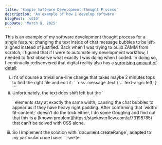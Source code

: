 ```yaml
---
title: 'Sample Software Development Thought Process'
description: 'An example of how I develop software'
blogPost: 'v010'
pubDate: 'March 8, 2025'
---
```


This is an example of my software development thought process for a single feature: changing the text inside of chat message bubbles to be left-aligned instead of justified. Back when I was trying to build ZAMM from scratch, I figured that if I were to automate my development workflow, I needed to first observe what exactly I was doing when I coded. In doing so, I continually rediscovered that digital reality also has a [surprising amount of detail](http://johnsalvatier.org/blog/2017/reality-has-a-surprising-amount-of-detail):

<ol style="list-style-type: lower-roman;">
  <li>
    It's of course a trivial one-line change that takes maybe 2 minutes tops to find the right file and edit it:
    ```css
    .message .text {
      ...
      text-align: left;
    }
    ```
  </li>
  <li>
    Unfortunately, the text does shift left but the `<p>` elements stay at exactly the same width, causing the chat bubbles to appear as if they have heavy right padding. After confirming that `width: fit-content;` doesn't do the trick either, I do some Googling and find out that this is a [known problem](https://stackoverflow.com/a/73198785) that can't be solved with CSS alone.
  </li>
  <li>
    So I implement the solution with `document.createRange`, adapted to my particular code base:
    ```svelte
    <script lang="ts">
      import { onMount } from "svelte";
      ...
      let textElement: HTMLDivElement;

      onMount(() => {
        setTimeout(() => {
          const range = document.createRange();
          range.selectNodeContents(textElement);
          const textRect = range.getBoundingClientRect();
          textElement.style.width = `${textRect.width}px`;
        }, 10);
      });
    </script>

    ...
    <div class="text" bind:this={textElement}>
      <slot />
    </div>
    ...
    ```
  </li>
  <li>
    Now I find that the width is far too short because I have `box-sizing: border-box;` set on the chat message. I still don't want to deal with padding calculations when reasoning about the size of the entire chat message bubble, so instead I rename the original `text` to `text-container`, wrap my actual text around another div that I call `text`, bind to this div instead, and set the box-sizing on that to `content-box`:
    ```svelte
      ...
      <div class="text-container">
        <div class="text" bind:this={textElement}>
          <slot />
        </div>
      </div>
      ...

      <style>
        ...
        .text-container {
          ...
          box-sizing: border-box;
        }

        .text {
          box-sizing: content-box;
        }
        ...
      </style>
    ```
  </li>
  <li>
    Ideally, I would use `requestAnimationFrame` as an opportunity to resize visual components before they are shown on-screen, to prevent screen flicker. Unfortunately, it appears that in this particular case, the wrong dimensions get returned to `getBoundingClientRect`, so I stick to `setTimeout` to allow the browser to fully render the layout before I ask it to resize things yet again. As such, if you look for it, you will notice a quick flicker on-screen when the chat message is first rendered. If there is a better solution to this problem, please let me know. In any case, I'm probably now at 30 minutes into what should've been a trivially quick thing.
  </li>
  <li>
    Now the tests fail with

    ```
    TypeError: range.getBoundingClientRect is not a function
    ```

    because jsdom doesn't implement `range.getBoundingClientRect`. Fair enough, `jsdom` only simulates the DOM without doing any layout calculations, so it wouldn't know what the coordinates are. I'll just mock it:

    ```ts
    window.document.createRange = vi.fn(() => {
        return {
          selectNodeContents: vi.fn(),
          getBoundingClientRect: vi.fn(() => {
            return {
              width: 10,
              height: 10,
              top: 0,
              left: 0,
              right: 10,
              bottom: 10,
            };
          }),
        };
      });
    });
    ```
  </li>
  <li>
    I successfully get a new error message:
    ```
    TypeError: Cannot read properties of null (reading 'style')
      ❯ Timeout._onTimeout src/routes/chat/MessageUI.svelte:14:21
          12|         range.selectNodeContents(textElement);
          13|         const textRect = range.getBoundingClientRect();
          14|         textElement.style.width = `${textRect.width}px`;
            |                     ^
          15|       }
          16|     }, 10);
      ❯ listOnTimeout node:internal/timers:573:17
      ❯ processTimers node:internal/timers:514:7
    ```
    In the browser, the div element is assigned and non-null by the time the component is mounted and the `onMount` callback is triggered. Indeed, even the [official documentation](https://svelte.dev/docs/element-directives#bind-this) shows that you can assume elements to be bound by the time `onMount` is called.
    
    For whatever reason, this non-null assumption does not appear to hold for `jsdom`. I guard the code with a null check:
    ```ts
    let textElement: HTMLDivElement | null;

    onMount(() => {
      setTimeout(() => {
        if (textElement) {
          ...
        }
      }, ...);
    });
    ```
  </li>
  <li>
    Now the tests pass, but the typechecker complains:
    ```
    Error: Type 'Mock<[], { new (): Range; prototype: Range; readonly START_TO_START: 0; readonly START_TO_END: 1; readonly END_TO_END: 2; readonly END_TO_START: 3; }>' is not assignable to type '() => Range'.
      Type '{ new (): Range; prototype: Range; readonly START_TO_START: 0; readonly START_TO_END: 1; readonly END_TO_END: 2; readonly END_TO_START: 3; }' is missing the following properties from type 'Range': commonAncestorContainer, cloneContents, cloneRange, collapse, and 25 more.
        }) as unknown as typeof IntersectionObserver;
        window.document.createRange = vi.fn(() => {
          return {
    ```
    I make do with a manual cast. There's a whole app to get to, and the benefits of doing this in a potentially more proper way seem minimal:
    ```ts
    window.document.createRange = vi.fn(() => {
      ...
    }) as unknown as Mock<[], Range>;
    ```
  </li>
  <li>
    Somehow, the code passes locally but not on CI, where I still get the `range.getBoundingClientRect is not a function` message. (For those unfamiliar with the terminology, [CI](https://en.wikipedia.org/wiki/Continuous_integration) often refers to automated tests and workflows that run on a remote computer before every change you make to the project. This checks that the changes you made don't ripple out in a way that breaks other parts of the project, and also ensures that your code works on a machine other than your own.)
    
    I spend some time trying to reproduce this locally, to no avail. After some more Googling, I find that there is an [alternative way](https://github.com/jsdom/jsdom/issues/3002#issuecomment-1118039915) to mock `getBoundingClientRect` in a more direct and type-safe manner, so I try implementing this to see if it helps:
    ```ts
      Range.prototype.getBoundingClientRect =  vi.fn(() => {
        return {
          x: 0,
          y: 0,
          width: 10,
          height: 10,
          top: 0,
          left: 0,
          right: 10,
          bottom: 10,
          toJSON: vi.fn(),
        };
      });
    ```
  </li>
  <li>
    It still fails on CI. Rather than continuing to try to resolve the differences between local and CI environments, it seems a best use of my time to simply make the code more robust by wrapping it in a try-catch. After all, a failure to resize the message chat bubble isn't catastrophic; it will just look ugly.
    ```ts
    onMount(() => {
      setTimeout(() => {
        if (textElement) {
          try {
            ...
          } catch (err) {
            console.warn("Cannot resize chat message bubble: ", err);
          }
        }
      }, ...);
    });
    ```
  </li>
  <li>
    The CI run fails one more time because the screenshot tests are now failing, so I update the gold screenshots with the new CI output. Not a single pixel rendered on-screen should change without me being made aware of it, and a *lot* of them have just changed all at once.

    And that is how a task that was only estimated to take 2 minutes ended up taking most likely a little over an hour (not counting all the time waiting for CI runs to complete). This sort of thing happening over and over again is how an app that I can probably fully describe in under an hour takes me half a year to build.
  </li>
</ol>
That's the kind of workflow -- from Googling for problems and applying answers from StackOverflow to my local context, to doing refactors that move code around just so I can cleanly insert new code -- that I desperately wish to automate away as much as possible. In no part of this process did I exercise what I consider to be any genuine creativity. Everything was a straightforward reaction to the immediate problem I observed. I want to be doing more of "making the text left-aligned instead of justified" and less of literally everything else.
